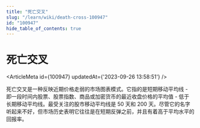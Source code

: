 ```yaml
---
title: "死亡交叉"
slug: "/learn/wiki/death-cross-100947"
id: "100947"
hide_table_of_contents: true
---
```



# 死亡交叉

<ArticleMeta id={100947} updatedAt={'2023-09-26 13:58:51'} />
<div className='border-solid border-b border-t-0 my-4 border-[var(--ifm-color-gray-300)]' />

死亡交叉是一种反映近期价格走弱的市场图表模式。它指的是短期移动平均线 - 即一段时间内股票、股票指数、商品或加密货币的最近收盘价格的平均值 - 低于长期移动平均线。最受关注的股市移动平均线是 50 天和 200 天。尽管它的名字听起来不好，但市场历史表明它往往是在短期反弹之前，并且有着高于平均水平的回报率。
